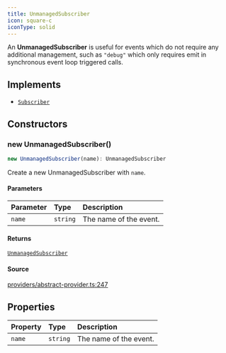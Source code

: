 ```yaml
---
title: UnmanagedSubscriber
icon: square-c
iconType: solid
---
```


An **UnmanagedSubscriber** is useful for events which do not require any additional management, such as `"debug"`
which only requires emit in synchronous event loop triggered calls.

## Implements

- [`Subscriber`](/sdk/content/interfaces/Subscriber)

## Constructors

### new UnmanagedSubscriber()

```ts
new UnmanagedSubscriber(name): UnmanagedSubscriber
```

Create a new UnmanagedSubscriber with `name`.

#### Parameters

| Parameter | Type | Description |
| :------ | :------ | :------ |
| `name` | `string` | The name of the event. |

#### Returns

[`UnmanagedSubscriber`](/sdk/content/classes/UnmanagedSubscriber)

#### Source

[providers/abstract-provider.ts:247](https://github.com/dominant-strategies/quais.js/blob/3e0bc639f0587f5e9dbc52c61531fd8e0fc224e4/src/providers/abstract-provider.ts#L247)

## Properties

| Property | Type | Description |
| :------ | :------ | :------ |
| `name` | `string` | The name of the event. |
